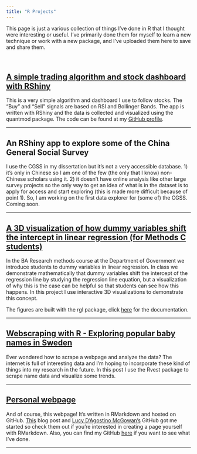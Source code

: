 ```yaml
---
title: "R Projects"
---
```


This page is just a various collection of things I've done in R that I thought were interesting or useful.  I've primarily done them for myself to learn a new technique or work with a new package, and I've uploaded them here to save and share them.  

<br>


## [A simple trading algorithm and stock dashboard with RShiny](https://darrelrobinson.shinyapps.io/stock_dashboard/)

This is a very simple algorithm and dashboard I use to follow stocks.  The "Buy" and "Sell" signals are based on RSI and Bollinger Bands.  The app is written with RShiny and the data is collected and visualized using the quantmod package.  The code can be found at my <a href="https://github.com/darrelrobinson" target="_blank">GitHub profile</a>.


---


## An RShiny app to explore some of the China General Social Survey

I use the CGSS in my dissertation but it's not a very accessible database.  1) it's only in Chinese so I am one of the few (the only that I know) non-Chinese scholars using it.  2) it doesn't have online analysis like other large survey projects so the only way to get an idea of what is in the dataset is to apply for access and start exploring (this is made more difficult because of point 1).  So, I am working on the first data explorer for (some of) the CGSS.  Coming soon.


---

## [A 3D visualization of how dummy variables shift the intercept in linear regression (for Methods C students)](dummy.html)

In the BA Research methods course at the Department of Government we introduce students to dummy variables in linear regression.  In class we demonstrate mathematically that dummy variables shift the intercept of the regression line by studying the regression line equation, but a visualization of why this is the case can be helpful so that students can see how this happens. In this project I use interactive 3D visualizations to demonstrate this concept.  

The figures are built with the rgl package, click <a href="https://cran.r-project.org/web/packages/rgl/vignettes/rgl.html" target="_blank">here</a> for the documentation.



---


## [Webscraping with R - Exploring popular baby names in Sweden](scraper.html)

Ever wondered how to scrape a webpage and analyze the data?  The internet is full of interesting data and I'm hoping to incorporate these kind of things into my research in the future.  In this post I use the Rvest package to scrape name data and visualize some trends.  



---


## [Personal webpage](https://github.com/darrelrobinson)

And of course, this webpage!  It's written in RMarkdown and hosted on GitHub. <a href="http://nickstrayer.me/RMarkdown_Sites_tutorial/" target="_blank">This</a> blog post and <a href="http://www.lucymcgowan.com/index.html" target="_blank">Lucy D'Agostino McGowan's</a> GitHub got me started so check them out if you're interested in creating a page yourself with RMarkdown.  Also, you can find my GitHub <a href="https://github.com/darrelrobinson" target="_blank">here</a> if you want to see what I've done.  




---




